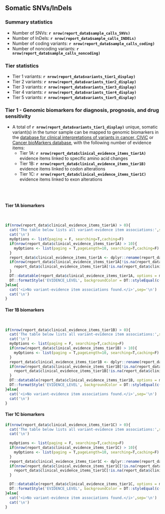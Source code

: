 ## Somatic SNVs/InDels

### Summary statistics

* Number of SNVs: __`r nrow(report_data$sample_calls_SNVs)`__
* Number of InDels: __`r nrow(report_data$sample_calls_INDELs)`__
* Number of coding variants: __`r nrow(report_data$sample_calls_coding)`__
* Number of noncoding variants: __`r nrow(report_data$sample_calls_noncoding)`__
<br>

### Tier statistics

* Tier 1 variants: __`r nrow(report_data$variants_tier1_display)`__
* Tier 2 variants: __`r nrow(report_data$variants_tier2_display)`__
* Tier 3 variants: __`r nrow(report_data$variants_tier3_display)`__
* Tier 4 variants: __`r nrow(report_data$variants_tier4_display)`__
* Tier 5 variants: __`r nrow(report_data$variants_tier5_display)`__
<br>


### Tier 1 - Genomic biomarkers for diagnosis, prognosis, and drug sensitivity {.tabset}

- A total of __`r nrow(report_data$variants_tier1_display)`__ unique, somatic variant(s) in the tumor sample can be mapped to genomic biomarkers in the [database for clinical interpretations of variants in cancer, CIViC](https://civic.genome.wustl.edu/#/home) or [Cancer bioMarkers database](https://www.cancergenomeinterpreter.org/biomarkers), with the following number of evidence items:
    * Tier 1A: __`r nrow(report_data$clinical_evidence_items_tier1A)`__ evidence items linked to specific amino acid changes
    * Tier 1B: __`r nrow(report_data$clinical_evidence_items_tier1B)`__ evidence items linked to codon alterations
    * Tier 1C: __`r nrow(report_data$clinical_evidence_items_tier1C)`__ evidence items linked to exon alterations

<br><br>

#### Tier 1A biomarkers

<br>
```r

if(nrow(report_data$clinical_evidence_items_tier1A) > 0){
  cat('The table below lists all variant-evidence item associations:',sep='\n')
  cat('\n')
  myOptions <- list(paging = F, searching=T,caching=F)
  if(nrow(report_data$clinical_evidence_items_tier1A) > 10){
    myOptions <- list(paging = T,pageLength=10, searching=T,caching=F)
  }
  report_data$clinical_evidence_items_tier1A <- dplyr::rename(report_data$clinical_evidence_items_tier1A, DOCM_DISEASE = OTHER_DISEASE_DOCM, DOCM_LITERATURE = OTHER_LITERATURE_DOCM)
  if(nrow(report_data$clinical_evidence_items_tier1A[!is.na(report_data$clinical_evidence_items_tier1A$INTOGEN_DRIVER_MUT),]) > 0){
    report_data$clinical_evidence_items_tier1A[!is.na(report_data$clinical_evidence_items_tier1A$INTOGEN_DRIVER_MUT),]$INTOGEN_DRIVER_MUT <- TRUE
  }
  DT::datatable(report_data$clinical_evidence_items_tier1A, options = myOptions, escape=F, extensions = "Responsive") %>%
  DT::formatStyle('EVIDENCE_LEVEL', backgroundColor = DT::styleEqual(c('A: Validated','B: Clinical evidence','C: Case study','D: Preclinical evidence','E: Indirect evidence'), c("#009E73","#56B4E9", "#0072B2","#E69F00", "#F0E442")))
}else{
  cat('<i>No variant-evidence item associations found.</i>',sep='\n')
  cat('\n')
}
```

#### Tier 1B biomarkers

<br>

```r

if(nrow(report_data$clinical_evidence_items_tier1B) > 0){
  cat('The table below lists all variant-evidence item associations:',sep='\n')
  cat('\n')
  myOptions <- list(paging = F, searching=T,caching=F)
  if(nrow(report_data$clinical_evidence_items_tier1B) > 10){
    myOptions <- list(paging = T,pageLength=10, searching=T,caching=F)
  }
  report_data$clinical_evidence_items_tier1B <- dplyr::rename(report_data$clinical_evidence_items_tier1B, DOCM_DISEASE = OTHER_DISEASE_DOCM, DOCM_LITERATURE = OTHER_LITERATURE_DOCM)
  if(nrow(report_data$clinical_evidence_items_tier1B[!is.na(report_data$clinical_evidence_items_tier1B$INTOGEN_DRIVER_MUT),]) > 0){
    report_data$clinical_evidence_items_tier1B[!is.na(report_data$clinical_evidence_items_tier1B$INTOGEN_DRIVER_MUT),]$INTOGEN_DRIVER_MUT <- TRUE
  }
  DT::datatable(report_data$clinical_evidence_items_tier1B, options = myOptions, escape=F, extensions = "Responsive") %>%
  DT::formatStyle('EVIDENCE_LEVEL', backgroundColor = DT::styleEqual(c('A: Validated','B: Clinical evidence','C: Case study','D: Preclinical evidence','E: Indirect evidence'), c("#009E73","#56B4E9", "#0072B2","#E69F00", "#F0E442")))
}else{
  cat('<i>No variant-evidence item associations found.</i>',sep='\n')
  cat('\n')
}
```

#### Tier 1C biomarkers

```r

if(nrow(report_data$clinical_evidence_items_tier1C) > 0){
  cat('The table below lists all variant-evidence item associations:',sep='\n')
  cat('\n')
  
  myOptions <- list(paging = F, searching=T,caching=F)
  if(nrow(report_data$clinical_evidence_items_tier1C) > 10){
    myOptions <- list(paging = T,pageLength=10, searching=T,caching=F)
  }
  report_data$clinical_evidence_items_tier1C <- dplyr::rename(report_data$clinical_evidence_items_tier1C, DOCM_DISEASE = OTHER_DISEASE_DOCM, DOCM_LITERATURE = OTHER_LITERATURE_DOCM)
  if(nrow(report_data$clinical_evidence_items_tier1C[!is.na(report_data$clinical_evidence_items_tier1C$INTOGEN_DRIVER_MUT),]) > 0){
    report_data$clinical_evidence_items_tier1C[!is.na(report_data$clinical_evidence_items_tier1C$INTOGEN_DRIVER_MUT),]$INTOGEN_DRIVER_MUT <- TRUE
  }

  DT::datatable(report_data$clinical_evidence_items_tier1C, options = myOptions, escape=F, extensions = "Responsive") %>%
  DT::formatStyle('EVIDENCE_LEVEL', backgroundColor = DT::styleEqual(c('A: Validated','B: Clinical evidence','C: Case study','D: Preclinical evidence','E: Indirect evidence'), c("#009E73","#56B4E9", "#0072B2","#E69F00", "#F0E442")))
}else{
  cat('<i>No variant-evidence item associations found.</i>',sep='\n')
  cat('\n')
}
```

<br><br>
